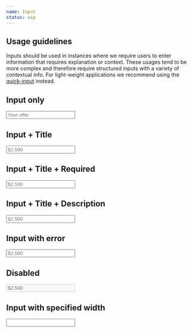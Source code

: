 ```yaml
---
name: Input
status: wip
---
```

## Usage guidelines

Inputs should be used in instances where we require users to enter information that requires explanation or context. These usages tend to be more complex and therefore require structured inputs with a variety of contextual info. For light-weight applications we recommend using the  [quick-input](https://palette.artsy.net/elements/inputs/quickinput/) instead.   

## Input only

<Playground>
  <BorderBox>
    <Input placeholder="Your offer" />
  </BorderBox>
</Playground>

## Input + Title

<Playground>
  <BorderBox>
    <Input placeholder="$2,500" title="Your offer" />
  </BorderBox>
</Playground>

## Input + Title + Required

<Playground>
  <BorderBox>
    <Input placeholder="$2,500" required title="Your offer" />
  </BorderBox>
</Playground>

## Input + Title + Description

<Playground>
  <BorderBox>
    <Input description="Agree on a price with the seller." placeholder="$2,500" title="Your offer" />
  </BorderBox>
</Playground>

## Input with error

<Playground>
  <BorderBox>
    <Input description="Agree on a price with the seller." error="Something went wrong." placeholder="$2,500" title="Your offer" />
  </BorderBox>
</Playground>

## Disabled

<Playground>
  <BorderBox>
    <Input description="Agree on a price with the seller." disabled placeholder="$2,500" title="Your offer" />
  </BorderBox>
</Playground>

## Input with specified width

<Playground>
  <BorderBox>
    <Input style={{width: "50%"}} title="Your offer" />
  </BorderBox>
</Playground>
